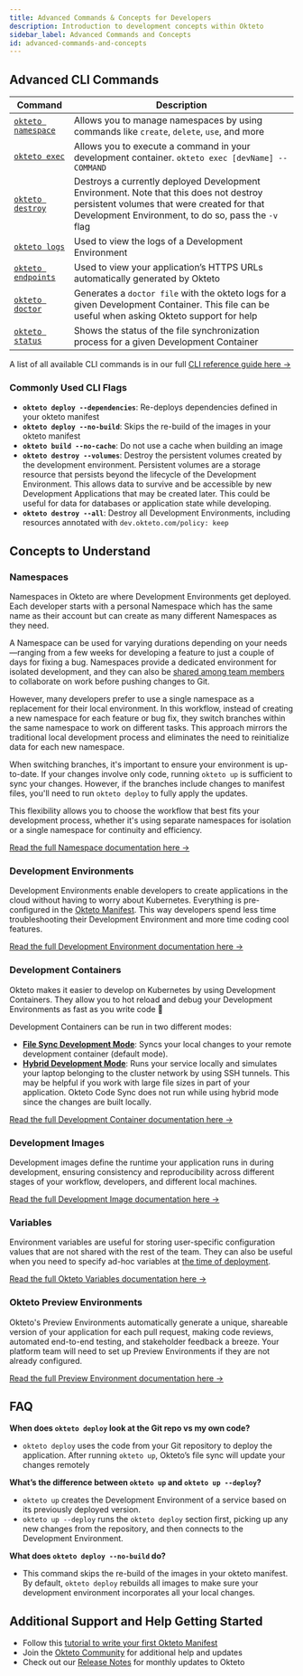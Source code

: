 ```yaml
---
title: Advanced Commands & Concepts for Developers
description: Introduction to development concepts within Okteto
sidebar_label: Advanced Commands and Concepts
id: advanced-commands-and-concepts
---
```



## Advanced CLI Commands

| Command                                                  | Description                                                                                                                                        |
| -------------------------------------------------------- | -------------------------------------------------------------------------------------------------------------------------------------------------- |
| [`okteto namespace`](reference/okteto-cli.mdx#namespace) | Allows you to manage namespaces by using commands like `create`, `delete`, `use`, and more                                                                                             |
| [`okteto exec`](reference/okteto-cli.mdx#exec)           | Allows you to execute a command in your development container. `okteto exec [devName] -- COMMAND`                                                  |
| [`okteto destroy`](reference/okteto-cli.mdx#destroy)     | Destroys a currently deployed Development Environment. Note that this does not destroy persistent volumes that were created for that Development Environment, to do so, pass the `-v` flag                       |
| [`okteto logs`](reference/okteto-cli.mdx#logs)           | Used to view the logs of a Development Environment                                                                                                 |
| [`okteto endpoints`](reference/okteto-cli.mdx#endpoints) | Used to view your application’s HTTPS URLs automatically generated by Okteto                                                                       |
| [`okteto doctor`](reference/okteto-cli.mdx#doctor)       | Generates a `doctor file` with the okteto logs for a given Development Container. This file can be useful when asking Okteto support for help      |
| [`okteto status`](reference/okteto-cli.mdx#status)       | Shows the status of the file synchronization process for a given Development Container      |

A list of all available CLI commands is in our full [CLI reference guide here ->](reference/okteto-cli.mdx)

### Commonly Used CLI Flags

- **`okteto deploy --dependencies`**: Re-deploys dependencies defined in your okteto manifest
- **`okteto deploy --no-build`**: Skips the re-build of the images in your okteto manifest
- **`okteto build --no-cache`**: Do not use a cache when building an image
- **`okteto destroy --volumes`**: Destroy the persistent volumes created by the development environment. Persistent volumes are a storage resource that persists beyond the lifecycle of the Development Environment. This allows data to survive and be accessible by new Development Applications that may be created later. This could be useful for data for databases or application state while developing.
- **`okteto destroy --all`**: Destroy all Development Environments, including resources annotated with `dev.okteto.com/policy: keep`

## Concepts to Understand

### Namespaces

Namespaces in Okteto are where Development Environments get deployed. Each developer starts with a personal Namespace which has the same name as their account but can create as many different Namespaces as they need.

A Namespace can be used for varying durations depending on your needs—ranging from a few weeks for developing a feature to just a couple of days for fixing a bug. Namespaces provide a dedicated environment for isolated development, and they can also be [shared among team members](core/namespaces.mdx#sharing-and-collaboration-with-namespaces) to collaborate on work before pushing changes to Git.

However, many developers prefer to use a single namespace as a replacement for their local environment. In this workflow, instead of creating a new namespace for each feature or bug fix, they switch branches within the same namespace to work on different tasks. This approach mirrors the traditional local development process and eliminates the need to reinitialize data for each new namespace.

When switching branches, it's important to ensure your environment is up-to-date. If your changes involve only code, running `okteto up` is sufficient to sync your changes. However, if the branches include changes to manifest files, you'll need to run `okteto deploy` to fully apply the updates.

This flexibility allows you to choose the workflow that best fits your development process, whether it's using separate namespaces for isolation or a single namespace for continuity and efficiency.

[Read the full Namespace documentation here ->](core/namespaces.mdx)

### Development Environments

Development Environments enable developers to create applications in the cloud without having to worry about Kubernetes. Everything is pre-configured in the [Okteto Manifest](core/okteto-manifest.mdx).
This way developers spend less time troubleshooting their Development Environment and more time coding cool features.

[Read the full Development Environment documentation here ->](development/index.mdx)

### Development Containers

Okteto makes it easier to develop on Kubernetes by using Development Containers. They allow you to hot reload and debug your Development Environments as fast as you write code 🚀

Development Containers can be run in two different modes:

- [**File Sync Development Mode**](development/containers/file-sync/index.mdx): Syncs your local changes to your remote development container (default mode).
- [**Hybrid Development Mode**](development/containers/hybrid/index.mdx): Runs your service locally and simulates your laptop belonging to the cluster network by using SSH tunnels. This may be helpful if you work with large file sizes in part of your application. Okteto Code Sync does not run while using hybrid mode since the changes are built locally.

[Read the full Development Container documentation here ->](development/containers/index.mdx)

### Development Images

Development images define the runtime your application runs in during development, ensuring consistency and reproducibility across different stages of your workflow, developers, and different local machines.

[Read the full Development Image documentation here ->](development/images.mdx)

### Variables

Environment variables are useful for storing user-specific configuration values that are not shared with the rest of the team. They can also be useful when you need to specify ad-hoc variables at [the time of deployment](core/okteto-variables.mdx#deployment-variables).

[Read the full Okteto Variables documentation here ->](core/okteto-variables.mdx#user-variables)

### Okteto Preview Environments

Okteto's Preview Environments automatically generate a unique, shareable version of your application for each pull request, making code reviews, automated end-to-end testing, and stakeholder feedback a breeze. Your platform team will need to set up Preview Environments if they are not already configured.

[Read the full Preview Environment documentation here ->](previews/index.mdx)

## FAQ

**When does `okteto deploy` look at the Git repo vs my own code?**

- `okteto deploy` uses the code from your Git repository to deploy the application. After running `okteto up`, Okteto’s file sync will update your changes remotely

**What’s the difference between `okteto up` and `okteto up --deploy`?**

- `okteto up` creates the Development Environment of a service based on its previously deployed version.
- `okteto up --deploy` runs the `okteto deploy` section first, picking up any new changes from the repository, and then connects to the Development Environment.

**What does `okteto deploy --no-build` do?**

- This command skips the re-build of the images in your okteto manifest. By default, `okteto deploy` rebuilds all images to make sure your development environment incorporates all your local changes.

## Additional Support and Help Getting Started

- Follow this [tutorial to write your first Okteto Manifest](/get-started/deploy-your-app/index.mdx)
- Join the [Okteto Community](https://community.okteto.com/) for additional help and updates
- Check out our [Release Notes](https://www.okteto.com/docs/release-notes/) for monthly updates to Okteto
